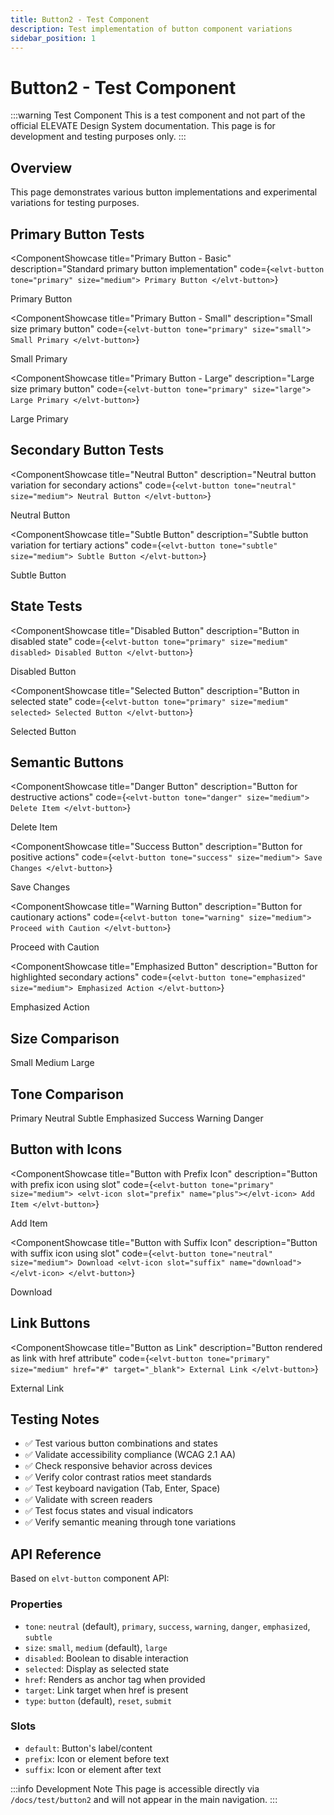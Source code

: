 ```yaml
---
title: Button2 - Test Component
description: Test implementation of button component variations
sidebar_position: 1
---
```



# Button2 - Test Component

:::warning Test Component
This is a test component and not part of the official ELEVATE Design System documentation. This page is for development and testing purposes only.
:::

## Overview

This page demonstrates various button implementations and experimental variations for testing purposes.

## Primary Button Tests

<ComponentShowcase
  title="Primary Button - Basic"
  description="Standard primary button implementation"
  code={`<elvt-button tone="primary" size="medium">
  Primary Button
</elvt-button>`}
>
  <elvt-button tone="primary" size="medium">
    Primary Button
  </elvt-button>
</ComponentShowcase>

<ComponentShowcase
  title="Primary Button - Small"
  description="Small size primary button"
  code={`<elvt-button tone="primary" size="small">
  Small Primary
</elvt-button>`}
>
  <elvt-button tone="primary" size="small">
    Small Primary
  </elvt-button>
</ComponentShowcase>

<ComponentShowcase
  title="Primary Button - Large"
  description="Large size primary button"
  code={`<elvt-button tone="primary" size="large">
  Large Primary
</elvt-button>`}
>
  <elvt-button tone="primary" size="large">
    Large Primary
  </elvt-button>
</ComponentShowcase>

## Secondary Button Tests

<ComponentShowcase
  title="Neutral Button"
  description="Neutral button variation for secondary actions"
  code={`<elvt-button tone="neutral" size="medium">
  Neutral Button
</elvt-button>`}
>
  <elvt-button tone="neutral" size="medium">
    Neutral Button
  </elvt-button>
</ComponentShowcase>

<ComponentShowcase
  title="Subtle Button"
  description="Subtle button variation for tertiary actions"
  code={`<elvt-button tone="subtle" size="medium">
  Subtle Button
</elvt-button>`}
>
  <elvt-button tone="subtle" size="medium">
    Subtle Button
  </elvt-button>
</ComponentShowcase>

## State Tests

<ComponentShowcase
  title="Disabled Button"
  description="Button in disabled state"
  code={`<elvt-button tone="primary" size="medium" disabled>
  Disabled Button
</elvt-button>`}
>
  <elvt-button tone="primary" size="medium" disabled>
    Disabled Button
  </elvt-button>
</ComponentShowcase>

<ComponentShowcase
  title="Selected Button"
  description="Button in selected state"
  code={`<elvt-button tone="primary" size="medium" selected>
  Selected Button
</elvt-button>`}
>
  <elvt-button tone="primary" size="medium" selected>
    Selected Button
  </elvt-button>
</ComponentShowcase>

## Semantic Buttons

<ComponentShowcase
  title="Danger Button"
  description="Button for destructive actions"
  code={`<elvt-button tone="danger" size="medium">
  Delete Item
</elvt-button>`}
>
  <elvt-button tone="danger" size="medium">
    Delete Item
  </elvt-button>
</ComponentShowcase>

<ComponentShowcase
  title="Success Button"
  description="Button for positive actions"
  code={`<elvt-button tone="success" size="medium">
  Save Changes
</elvt-button>`}
>
  <elvt-button tone="success" size="medium">
    Save Changes
  </elvt-button>
</ComponentShowcase>

<ComponentShowcase
  title="Warning Button"
  description="Button for cautionary actions"
  code={`<elvt-button tone="warning" size="medium">
  Proceed with Caution
</elvt-button>`}
>
  <elvt-button tone="warning" size="medium">
    Proceed with Caution
  </elvt-button>
</ComponentShowcase>

<ComponentShowcase
  title="Emphasized Button"
  description="Button for highlighted secondary actions"
  code={`<elvt-button tone="emphasized" size="medium">
  Emphasized Action
</elvt-button>`}
>
  <elvt-button tone="emphasized" size="medium">
    Emphasized Action
  </elvt-button>
</ComponentShowcase>

## Size Comparison

<div style={{ display: 'flex', gap: '12px', alignItems: 'center', flexWrap: 'wrap' }}>
  <elvt-button tone="primary" size="small">Small</elvt-button>
  <elvt-button tone="primary" size="medium">Medium</elvt-button>
  <elvt-button tone="primary" size="large">Large</elvt-button>
</div>

## Tone Comparison

<elvt-stack direction="row" spacing="medium" align="center" wrap>
  <elvt-button tone="primary" size="medium">Primary</elvt-button>
  <elvt-button tone="neutral" size="medium">Neutral</elvt-button>
  <elvt-button tone="subtle" size="medium">Subtle</elvt-button>
  <elvt-button tone="emphasized" size="medium">Emphasized</elvt-button>
  <elvt-button tone="success" size="medium">Success</elvt-button>
  <elvt-button tone="warning" size="medium">Warning</elvt-button>
  <elvt-button tone="danger" size="medium">Danger</elvt-button>
</elvt-stack>

## Button with Icons

<ComponentShowcase
  title="Button with Prefix Icon"
  description="Button with prefix icon using slot"
  code={`<elvt-button tone="primary" size="medium">
  <elvt-icon slot="prefix" name="plus"></elvt-icon>
  Add Item
</elvt-button>`}
>
  <elvt-button tone="primary" size="medium">
    <elvt-icon slot="prefix" name="plus"></elvt-icon>
    Add Item
  </elvt-button>
</ComponentShowcase>

<ComponentShowcase
  title="Button with Suffix Icon"
  description="Button with suffix icon using slot"
  code={`<elvt-button tone="neutral" size="medium">
  Download
  <elvt-icon slot="suffix" name="download"></elvt-icon>
</elvt-button>`}
>
  <elvt-button tone="neutral" size="medium">
    Download
    <elvt-icon slot="suffix" name="download"></elvt-icon>
  </elvt-button>
</ComponentShowcase>

## Link Buttons

<ComponentShowcase
  title="Button as Link"
  description="Button rendered as link with href attribute"
  code={`<elvt-button tone="primary" size="medium" href="#" target="_blank">
  External Link
</elvt-button>`}
>
  <elvt-button tone="primary" size="medium" href="#" target="_blank">
    External Link
  </elvt-button>
</ComponentShowcase>

## Testing Notes

- ✅ Test various button combinations and states
- ✅ Validate accessibility compliance (WCAG 2.1 AA)
- ✅ Check responsive behavior across devices
- ✅ Verify color contrast ratios meet standards
- ✅ Test keyboard navigation (Tab, Enter, Space)
- ✅ Validate with screen readers
- ✅ Test focus states and visual indicators
- ✅ Verify semantic meaning through tone variations

## API Reference

Based on `elvt-button` component API:

### Properties
- `tone`: `neutral` (default), `primary`, `success`, `warning`, `danger`, `emphasized`, `subtle`
- `size`: `small`, `medium` (default), `large`
- `disabled`: Boolean to disable interaction
- `selected`: Display as selected state
- `href`: Renders as anchor tag when provided
- `target`: Link target when href is present
- `type`: `button` (default), `reset`, `submit`

### Slots
- `default`: Button's label/content
- `prefix`: Icon or element before text
- `suffix`: Icon or element after text

:::info Development Note
This page is accessible directly via `/docs/test/button2` and will not appear in the main navigation.
:::